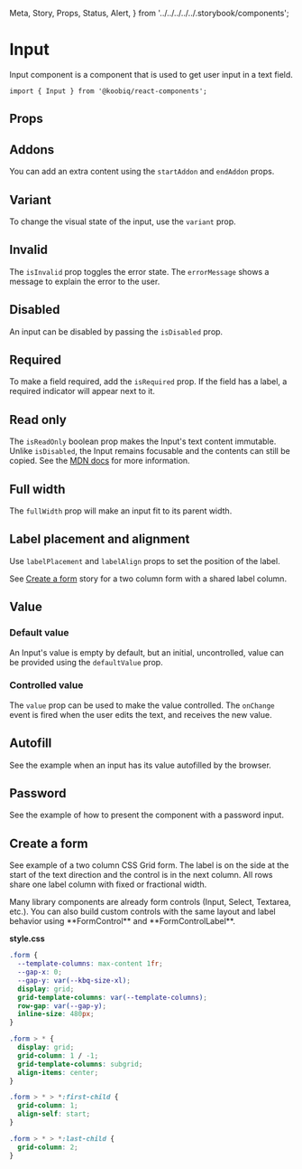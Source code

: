   Meta,
  Story,
  Props,
  Status,
  Alert,
} from '../../../../../.storybook/components';


<Meta of={Stories} />

# Input

<Status variant="experimental" />

Input component is a component that is used to get user input in a text field.

```tsx
import { Input } from '@koobiq/react-components';
```

<Story of={Stories.Base} />

## Props

<Props />

## Addons

You can add an extra content using the `startAddon` and `endAddon` props.

<Story of={Stories.Addons} />

## Variant

To change the visual state of the input, use the `variant` prop.

<Story of={Stories.Variant} />

## Invalid

The `isInvalid` prop toggles the error state. The `errorMessage` shows a message to explain the error to the user.

<Story of={Stories.Invalid} />

## Disabled

An input can be disabled by passing the `isDisabled` prop.

<Story of={Stories.Disabled} />

## Required

To make a field required, add the `isRequired` prop.
If the field has a label, a required indicator will appear next to it.

<Story of={Stories.Required} />

## Read only

The `isReadOnly` boolean prop makes the Input's text content immutable.
Unlike `isDisabled`, the Input remains focusable and the contents can still be copied.
See the [MDN docs](https://developer.mozilla.org/en-US/docs/Web/HTML/Attributes/readonly) for more information.

<Story of={Stories.ReadOnly} />

## Full width

The `fullWidth` prop will make an input fit to its parent width.

<Story of={Stories.FullWidth} />

## Label placement and alignment

Use `labelPlacement` and `labelAlign` props to set the position of the label.

See [Create a form](#create-a-form) story for a two column form with a shared label column.

<Story of={Stories.LabelPlacementAlignment} />

## Value

### Default value

An Input's value is empty by default, but an initial, uncontrolled, value can be provided using the `defaultValue` prop.

<Story of={Stories.DefaultValue} />

### Controlled value

The `value` prop can be used to make the value controlled.
The `onChange` event is fired when the user edits the text, and receives the new value.

<Story of={Stories.ControlledValue} />

## Autofill

See the example when an input has its value autofilled by the browser.

<Story of={Stories.Autofill} />

## Password

See the example of how to present the component with a password input.

<Story of={Stories.Password} />

## Create a form

See example of a two column CSS Grid form. The label is on the side
at the start of the text direction and the control is in the next column.
All rows share one label column with fixed or fractional width.

<Alert>
  Many library components are already form controls (Input, Select, Textarea,
  etc.). You can also build custom controls with the same layout and label
  behavior using **FormControl** and **FormControlLabel**.
</Alert>

<Story of={Stories.Form} />

**style.css**

```css
.form {
  --template-columns: max-content 1fr;
  --gap-x: 0;
  --gap-y: var(--kbq-size-xl);
  display: grid;
  grid-template-columns: var(--template-columns);
  row-gap: var(--gap-y);
  inline-size: 480px;
}

.form > * {
  display: grid;
  grid-column: 1 / -1;
  grid-template-columns: subgrid;
  align-items: center;
}

.form > * > *:first-child {
  grid-column: 1;
  align-self: start;
}

.form > * > *:last-child {
  grid-column: 2;
}
```
